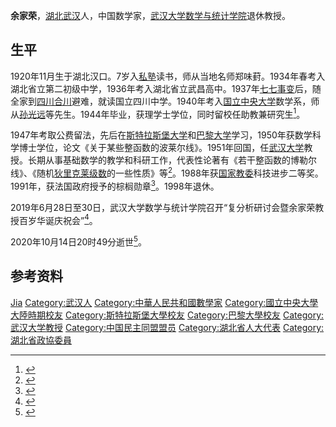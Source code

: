 {{人物信息框
| 姓名     = 余家荣
| 性别     = 男
| 出生日期 = 1920年11月16日
| 出生地点 = [[湖北|湖北]][[汉口|汉口]]
| 逝世日期 = {{Dda|2020|10|14|1920|11|16}}
| 逝世地点 = [[湖北|湖北]][[武汉|武汉]]
| 籍贯     = 
| 民族     = [[汉族|汉族]]
| 母校     = 中央大学
| 政党     = [[中国民主同盟|中国民主同盟]]
| 职业     = 数学家
| 奖项     = [[学术界棕榈叶勋章|学术界棕榈叶勋章]]
}}
'''余家荣'''{{BD|1920年|11月16日|2020年|10月14日|catIdx=Yu}}，[[湖北|湖北]][[武汉|武汉]]人，中国数学家，[[武汉大学数学与统计学院|武汉大学数学与统计学院]]退休教授。

==生平==
1920年11月生于湖北汉口。7岁入[[私塾|私塾]]读书，师从当地名师郑味葑。1934年春考入湖北省立第二初级中学，1936年考入湖北省立武昌高中。1937年[[七七事变|七七事变]]后，随全家到[[四川|四川]][[合川|合川]]避难，就读国立四川中学。1940年考入[[中央大学西迁|国立中央大学]]数学系，师从[[孙光远|孙光远]]等先生。1944年毕业，获理学士学位，同时留校任助教兼研究生<ref>{{cite web |author1=怀俊 |title=耕耘生涯 数学家余家荣九十华诞记 |url=http://whu.cuepa.cn/show_more.php?doc_id=276342 |publisher=武汉大学报 |archiveurl=https://web.archive.org/web/20201026094453/http://whu.cuepa.cn/show_more.php?doc_id=276342 |archivedate=2020-10-26 |date=2010-03-26 |accessdate=2020-10-26 |dead-url=no }}</ref>。

1947年考取公费留法，先后在[[斯特拉斯堡大学|斯特拉斯堡大学]]和[[巴黎大学|巴黎大学]]学习，1950年获数学科学博士学位，论文《关于某些整函数的波莱尔线》。1951年回国，任[[武汉大学|武汉大学]]教授。长期从事基础数学的教学和科研工作，代表性论著有《若干整函数的博勒尔线》、《随机[[狄利克雷级数|狄里克莱级数]]的一些性质》等<ref>{{cite book |title=中国普通高等学校教授人名录 |date=1988 |publisher=高等教育出版社 |location=北京 |isbn=7040006162 |page=719}}</ref>。1988年获[[国家教委|国家教委]]科技进步二等奖。1991年，获法国政府授予的棕榈勋章<ref>{{cite journal |author1=杨乐 |title=恭贺余家荣先生百岁华诞 |journal=中国科学:数学 |date=2019 |issue=11 |pages=1463-1464}}</ref>。1998年退休。

2019年6月28日至30日，武汉大学数学与统计学院召开“复分析研讨会暨余家荣教授百岁华诞庆祝会”<ref>{{cite web |title=复分析研讨会暨余家荣教授百岁华诞庆祝会召开 |url=http://www.cms.org.cn/news/4515.html |publisher=中国数学会 |archiveurl=https://web.archive.org/web/20200804225146/http://cms.org.cn/news/4515.html |archivedate=2020-08-04 |date=2019-07-04 |accessdate=2020-10-26 |dead-url=no }}</ref>。

2020年10月14日20时49分逝世<ref>{{cite web |title=沉痛悼念著名数学家余家荣教授 |url=http://maths.whu.edu.cn/info/1020/15116.htm |publisher=武汉大学 |date=2020-10-19 |accessdate=2020-10-26 |archive-date=2020-10-28 |archive-url=https://web.archive.org/web/20201028220655/http://maths.whu.edu.cn/info/1020/15116.htm |dead-url=no }}</ref>。
==参考资料==
{{reflist}}
{{Authority control}}
{{DEFAULTSORT:Yu}}
[[Category:余姓|Jia]]
[[Category:武汉人|Category:武汉人]]
[[Category:中華人民共和國數學家|Category:中華人民共和國數學家]]
[[Category:國立中央大學大陸時期校友|Category:國立中央大學大陸時期校友]]
[[Category:斯特拉斯堡大學校友|Category:斯特拉斯堡大學校友]]
[[Category:巴黎大學校友|Category:巴黎大學校友]]
[[Category:武汉大学教授|Category:武汉大学教授]]
[[Category:中国民主同盟盟员|Category:中国民主同盟盟员]]
[[Category:湖北省人大代表|Category:湖北省人大代表]]
[[Category:湖北省政協委員|Category:湖北省政協委員]]